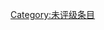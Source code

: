 {{Articles by Quality|topic=化学物质|project=化学物质|format=TOC}}

{{catmore1|[[Wikipedia:化学物质專題|Wikipedia:化学物质專題]]}}

[[Category:未评级条目|Category:未评级条目]]